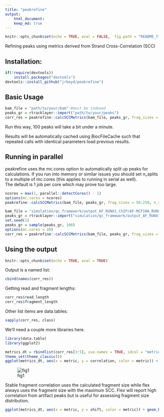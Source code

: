 ```yaml
---
title: "peakrefine"
output:   
    html_document:
    keep_md: true
---
```


```r
knitr::opts_chunk$set(echo = TRUE, eval = FALSE,  fig.path = "README_figs/README-")
```

Refining peaks using metrics derived from Strand Cross-Correlation (SCC)

## Installation:
```r
if(!require(devtools))
    install.packages("devtools")
devtools::install_github("jrboyd/peakrefine")
```

## Basic Usage
```r
bam_file = "path/to/your/bam" #must be indexed
peaks_gr = rtracklayer::import("path/to/your/peaks")
corr_res = peakrefine::calcSCCMetrics(bam_file, peaks_gr, frag_sizes = 50:250)
```

Run this way, 100 peaks will take a bit under a minute.

Results will be automatically cached using BiocFileCache such that repeated 
calls with identical parameters load previous results.

## Running in parallel

peakrefine uses the mc.cores option to automatically split up peaks for
calculations.  If you run into memory or similar issues you should set n_splits
to a multiple of mc.cores (this applies to running in serial as well).  
The default is 1 job per core which may prove
too large.

```r
ncores = max(1, parallel::detectCores() - 1)
options(mc.cores = ncores)
peakrefine::calcSCCMetrics(bam_file, peaks_gr, frag_sizes = 50:250, n_splits = ncores * 3)
```

```r
bam_file = "simulation/qc_framework/output_AF_RUNX1_ChIP/AF-MCF10A_RUNX1_pooled/AF-MCF10A_RUNX1_pooled.bam" #must be indexed
peaks_gr = rtracklayer::import("simulation/qc_framework/output_AF_RUNX1_ChIP/AF-MCF10A_RUNX1_pooled/AF-MCF10A_RUNX1_pooled_peaks.narrowPeak")
set.seed(1)
peaks_gr = sample(peaks_gr, 100)
options(mc.cores = 20)
corr_res = peakrefine::calcSCCMetrics(bam_file, peaks_gr, frag_sizes = 50:250)
```

## Using the output

```r
knitr::opts_chunk$set(echo = TRUE, eval = TRUE)
```

Output is a named list:

```r
cbind(names(corr_res))
```

Getting read and fragment lengths:

```r
corr_res$read_length
corr_res$fragment_length
```

Other list items are data.tables:

```r
sapply(corr_res, class)
```

We'll need a couple more libraries here.

```r
library(data.table)
library(ggplot2)
```

```r
metrics_dt = rbindlist(corr_res[3:5], use.names = TRUE, idcol = "metric")
theme_set(theme_classic())
ggplot(metrics_dt, aes(x = metric, y = correlation, color = metric)) + geom_boxplot()
```

![fig1](README_figs/README-metric_corr-1.png)

Stable fragment correlation uses the calculated fragment size while flex always
uses the fragment size with the maximum SCC. Flex will report high correlation
from artifact peaks but is useful for assessing fragment size distribution.

```r
ggplot(metrics_dt, aes(x = metric, y = shift, color = metric)) + geom_boxplot()
```

